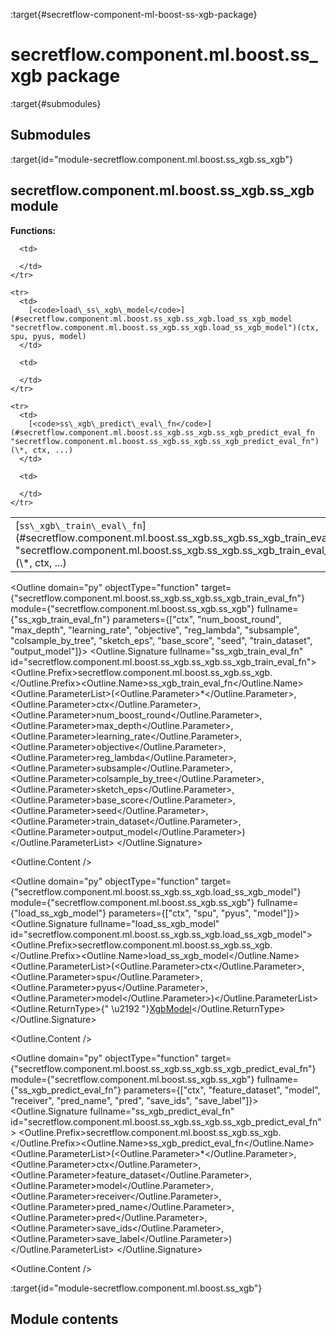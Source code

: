:target{#secretflow-component-ml-boost-ss-xgb-package}

# secretflow\.component.ml.boost.ss\_xgb package

:target{#submodules}

## Submodules

:target{id="module-secretflow.component.ml.boost.ss_xgb.ss_xgb"}

## secretflow\.component.ml.boost.ss\_xgb.ss\_xgb module

<strong>Functions:</strong>

<table>
  <tbody>
    <tr>
      <td>
        [<code>ss\_xgb\_train\_eval\_fn</code>](#secretflow.component.ml.boost.ss_xgb.ss_xgb.ss_xgb_train_eval_fn "secretflow.component.ml.boost.ss_xgb.ss_xgb.ss_xgb_train_eval_fn")(\*, ctx, ...)
      </td>

      <td>

      </td>
    </tr>

    <tr>
      <td>
        [<code>load\_ss\_xgb\_model</code>](#secretflow.component.ml.boost.ss_xgb.ss_xgb.load_ss_xgb_model "secretflow.component.ml.boost.ss_xgb.ss_xgb.load_ss_xgb_model")(ctx, spu, pyus, model)
      </td>

      <td>

      </td>
    </tr>

    <tr>
      <td>
        [<code>ss\_xgb\_predict\_eval\_fn</code>](#secretflow.component.ml.boost.ss_xgb.ss_xgb.ss_xgb_predict_eval_fn "secretflow.component.ml.boost.ss_xgb.ss_xgb.ss_xgb_predict_eval_fn")(\*, ctx, ...)
      </td>

      <td>

      </td>
    </tr>
  </tbody>
</table>

<Outline domain="py" objectType="function" target={"secretflow.component.ml.boost.ss_xgb.ss_xgb.ss_xgb_train_eval_fn"} module={"secretflow.component.ml.boost.ss_xgb.ss_xgb"} fullname={"ss_xgb_train_eval_fn"} parameters={["ctx", "num_boost_round", "max_depth", "learning_rate", "objective", "reg_lambda", "subsample", "colsample_by_tree", "sketch_eps", "base_score", "seed", "train_dataset", "output_model"]}>
  <Outline.Signature fullname="ss_xgb_train_eval_fn" id="secretflow.component.ml.boost.ss_xgb.ss_xgb.ss_xgb_train_eval_fn">
    <Outline.Prefix>secretflow\.component.ml.boost.ss\_xgb.ss\_xgb.</Outline.Prefix><Outline.Name>ss\_xgb\_train\_eval\_fn</Outline.Name><Outline.ParameterList><span>(</span><Outline.Parameter><span>\*</span></Outline.Parameter>, <Outline.Parameter><span className="name">ctx</span></Outline.Parameter>, <Outline.Parameter><span className="name">num\_boost\_round</span></Outline.Parameter>, <Outline.Parameter><span className="name">max\_depth</span></Outline.Parameter>, <Outline.Parameter><span className="name">learning\_rate</span></Outline.Parameter>, <Outline.Parameter><span className="name">objective</span></Outline.Parameter>, <Outline.Parameter><span className="name">reg\_lambda</span></Outline.Parameter>, <Outline.Parameter><span className="name">subsample</span></Outline.Parameter>, <Outline.Parameter><span className="name">colsample\_by\_tree</span></Outline.Parameter>, <Outline.Parameter><span className="name">sketch\_eps</span></Outline.Parameter>, <Outline.Parameter><span className="name">base\_score</span></Outline.Parameter>, <Outline.Parameter><span className="name">seed</span></Outline.Parameter>, <Outline.Parameter><span className="name">train\_dataset</span></Outline.Parameter>, <Outline.Parameter><span className="name">output\_model</span></Outline.Parameter><span>)</span></Outline.ParameterList>
  </Outline.Signature>

  <Outline.Content />
</Outline>

<Outline domain="py" objectType="function" target={"secretflow.component.ml.boost.ss_xgb.ss_xgb.load_ss_xgb_model"} module={"secretflow.component.ml.boost.ss_xgb.ss_xgb"} fullname={"load_ss_xgb_model"} parameters={["ctx", "spu", "pyus", "model"]}>
  <Outline.Signature fullname="load_ss_xgb_model" id="secretflow.component.ml.boost.ss_xgb.ss_xgb.load_ss_xgb_model">
    <Outline.Prefix>secretflow\.component.ml.boost.ss\_xgb.ss\_xgb.</Outline.Prefix><Outline.Name>load\_ss\_xgb\_model</Outline.Name><Outline.ParameterList><span>(</span><Outline.Parameter><span className="name">ctx</span></Outline.Parameter>, <Outline.Parameter><span className="name">spu</span></Outline.Parameter>, <Outline.Parameter><span className="name">pyus</span></Outline.Parameter>, <Outline.Parameter><span className="name">model</span></Outline.Parameter><span>)</span></Outline.ParameterList><Outline.ReturnType><span>{" \u2192 "}</span>[XgbModel](secretflow.ml.boost.ml.boost.ss_xgb_v.mdx#secretflow.ml.boost.ss_xgb_v.model.XgbModel "secretflow.ml.boost.ss_xgb_v.model.XgbModel")</Outline.ReturnType>
  </Outline.Signature>

  <Outline.Content />
</Outline>

<Outline domain="py" objectType="function" target={"secretflow.component.ml.boost.ss_xgb.ss_xgb.ss_xgb_predict_eval_fn"} module={"secretflow.component.ml.boost.ss_xgb.ss_xgb"} fullname={"ss_xgb_predict_eval_fn"} parameters={["ctx", "feature_dataset", "model", "receiver", "pred_name", "pred", "save_ids", "save_label"]}>
  <Outline.Signature fullname="ss_xgb_predict_eval_fn" id="secretflow.component.ml.boost.ss_xgb.ss_xgb.ss_xgb_predict_eval_fn">
    <Outline.Prefix>secretflow\.component.ml.boost.ss\_xgb.ss\_xgb.</Outline.Prefix><Outline.Name>ss\_xgb\_predict\_eval\_fn</Outline.Name><Outline.ParameterList><span>(</span><Outline.Parameter><span>\*</span></Outline.Parameter>, <Outline.Parameter><span className="name">ctx</span></Outline.Parameter>, <Outline.Parameter><span className="name">feature\_dataset</span></Outline.Parameter>, <Outline.Parameter><span className="name">model</span></Outline.Parameter>, <Outline.Parameter><span className="name">receiver</span></Outline.Parameter>, <Outline.Parameter><span className="name">pred\_name</span></Outline.Parameter>, <Outline.Parameter><span className="name">pred</span></Outline.Parameter>, <Outline.Parameter><span className="name">save\_ids</span></Outline.Parameter>, <Outline.Parameter><span className="name">save\_label</span></Outline.Parameter><span>)</span></Outline.ParameterList>
  </Outline.Signature>

  <Outline.Content />
</Outline>

:target{id="module-secretflow.component.ml.boost.ss_xgb"}

## Module contents

